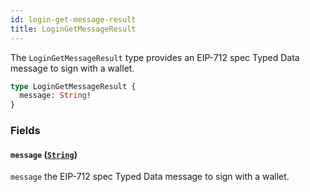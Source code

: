 ```yaml
---
id: login-get-message-result
title: LoginGetMessageResult
---
```



The `LoginGetMessageResult` type provides an EIP-712 spec Typed Data message to sign with a wallet.

```graphql
type LoginGetMessageResult {
  message: String!
}
```


### Fields

#### `message` ([`String`](/reference/scalars/string))

`message` the EIP-712 spec Typed Data message to sign with a wallet.




